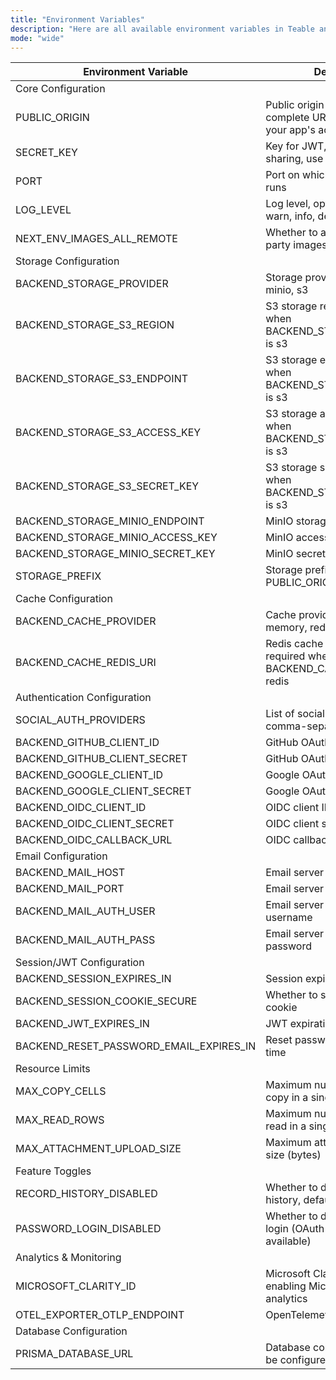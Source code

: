 ```yaml
---
title: "Environment Variables"
description: "Here are all available environment variables in Teable and their explanations"
mode: "wide"
---
```


| Environment Variable                        | Description                                                                | Default Value    | Required | Example                                           |
| ----------------------------------------- | -------------------------------------------------------------------------- | --------------- | -------- | ------------------------------------------------- |
| Core Configuration                                                                                                       |
| PUBLIC_ORIGIN                              | Public origin for generating complete URLs, must be set to your app's access address | -             | Yes      | https://app.teable.ai                             |
| SECRET_KEY                                 | Key for JWT, sessions, and sharing, use a strong password                   | defaultSecretKey | Yes      | yourStrongSecretKey                               |
| PORT                                       | Port on which the application runs                                          | 3000            | -        | 3000                                              |
| LOG_LEVEL                                  | Log level, options: fatal, error, warn, info, debug, trace                 | info            | -        | debug                                             |
| NEXT_ENV_IMAGES_ALL_REMOTE                | Whether to allow loading third-party images                                | false           | -        | true                                              |
| Storage Configuration                                                                                                   |
| BACKEND_STORAGE_PROVIDER                   | Storage provider, options: local, minio, s3                                | local           | -        | s3                                                |
| BACKEND_STORAGE_S3_REGION                 | S3 storage region, required when BACKEND_STORAGE_PROVIDER is s3            | -               | -        | us-east-2                                         |
| BACKEND_STORAGE_S3_ENDPOINT               | S3 storage endpoint, required when BACKEND_STORAGE_PROVIDER is s3          | -               | -        | https://s3.us-east-2.amazonaws.com                |
| BACKEND_STORAGE_S3_ACCESS_KEY             | S3 storage access key, required when BACKEND_STORAGE_PROVIDER is s3        | -               | -        | your_access_key                                   |
| BACKEND_STORAGE_S3_SECRET_KEY             | S3 storage secret key, required when BACKEND_STORAGE_PROVIDER is s3        | -               | -        | your_secret_key                                   |
| BACKEND_STORAGE_MINIO_ENDPOINT            | MinIO storage endpoint                                                     | -               | -        | minio.example.com                                 |
| BACKEND_STORAGE_MINIO_ACCESS_KEY          | MinIO access key                                                          | -               | -        | access-key                                        |
| BACKEND_STORAGE_MINIO_SECRET_KEY          | MinIO secret key                                                          | -               | -        | secret-key                                        |
| STORAGE_PREFIX                             | Storage prefix, defaults to PUBLIC_ORIGIN                                  | PUBLIC_ORIGIN   | -        | http://localhost:3000                             |
| Cache Configuration                                                                                                     |
| BACKEND_CACHE_PROVIDER                     | Cache provider, options: sqlite, memory, redis                             | memory          | -        | redis                                             |
| BACKEND_CACHE_REDIS_URI                    | Redis cache connection URI, required when BACKEND_CACHE_PROVIDER is redis  | -               | -        | redis://default:teable@127.0.0.1:6379/0           |
| Authentication Configuration                                                                                            |
| SOCIAL_AUTH_PROVIDERS                      | List of social auth providers, comma-separated                             | -               | -        | github,google,oidc                                |
| BACKEND_GITHUB_CLIENT_ID                   | GitHub OAuth client ID                                                     | -               | -        | github_client_id                                  |
| BACKEND_GITHUB_CLIENT_SECRET               | GitHub OAuth client secret                                                 | -               | -        | github_client_secret                              |
| BACKEND_GOOGLE_CLIENT_ID                   | Google OAuth client ID                                                     | -               | -        | google_client_id                                  |
| BACKEND_GOOGLE_CLIENT_SECRET               | Google OAuth client secret                                                 | -               | -        | google_client_secret                              |
| BACKEND_OIDC_CLIENT_ID                     | OIDC client ID                                                            | -               | -        | google_client_id                                  |
| BACKEND_OIDC_CLIENT_SECRET                 | OIDC client secret                                                        | -               | -        | google_client_secret                              |
| BACKEND_OIDC_CALLBACK_URL                  | OIDC callback URL                                                         | -               | -        | https://app.teable.ai/api/auth/oidc/callback      |
| Email Configuration                                                                                                     |
| BACKEND_MAIL_HOST                          | Email server host                                                         | -               | -        | smtp.gmail.com                                    |
| BACKEND_MAIL_PORT                          | Email server port                                                         | -               | -        | 465                                               |
| BACKEND_MAIL_AUTH_USER                     | Email server authentication username                                       | -               | -        | username                                          |
| BACKEND_MAIL_AUTH_PASS                     | Email server authentication password                                       | -               | -        | usertoken                                         |
| Session/JWT Configuration                                                                                               |
| BACKEND_SESSION_EXPIRES_IN                 | Session expiration time                                                   | 7d              | -        | 7d                                                |
| BACKEND_SESSION_COOKIE_SECURE              | Whether to secure session cookie                                         | false           | -        | true                                              |
| BACKEND_JWT_EXPIRES_IN                     | JWT expiration time                                                       | 20d             | -        | 20d                                               |
| BACKEND_RESET_PASSWORD_EMAIL_EXPIRES_IN    | Reset password email expiration time                                      | 30m             | -        | 30m                                               |
| Resource Limits                                                                                                         |
| MAX_COPY_CELLS                             | Maximum number of cells to copy in a single request                       | -               | -        | 50000                                             |
| MAX_READ_ROWS                              | Maximum number of rows to read in a single request                        | -               | -        | 10000                                             |
| MAX_ATTACHMENT_UPLOAD_SIZE                 | Maximum attachment upload size (bytes)                                    | -               | -        | 2147483648                                        |
| Feature Toggles                                                                                                         |
| RECORD_HISTORY_DISABLED                    | Whether to disable record history, defaults to false                      | false           | -        | true                                              |
| PASSWORD_LOGIN_DISABLED                    | Whether to disable password login (OAuth and OIDC still available)        | false           | -        | true                                              |
| Analytics & Monitoring                                                                                                  |
| MICROSOFT_CLARITY_ID                       | Microsoft Clarity metrics ID, for enabling Microsoft Clarity analytics    | -               | -        | your-metrics-id                                   |
| OTEL_EXPORTER_OTLP_ENDPOINT               | OpenTelemetry OTLP endpoint                                              | -               | -        | http://jaeger:4317                                |                                                                             |
| Database Configuration                                                                                                  |
| PRISMA_DATABASE_URL                        | Database connection URL, must be configured                               | -               | Yes      | postgresql://teable:teable@127.0.0.1:5432/teable  |
